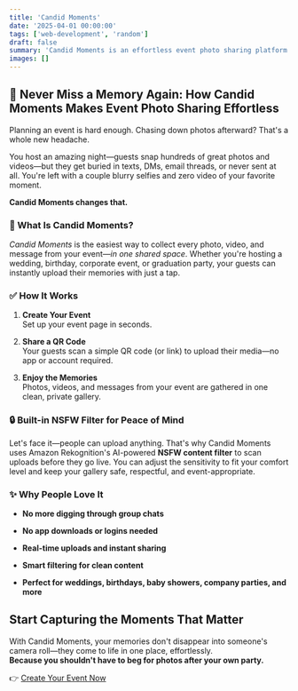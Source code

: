 ```yaml
---
title: 'Candid Moments'
date: '2025-04-01 00:00:00'
tags: ['web-development', 'random']
draft: false
summary: 'Candid Moments is an effortless event photo sharing platform that uses QR codes and AI-powered NSFW filtering to collect memories from guests without requiring app downloads.'
images: []
---
```


## 🎉 Never Miss a Memory Again: How Candid Moments Makes Event Photo Sharing Effortless

Planning an event is hard enough. Chasing down photos afterward? That's a whole new headache.

You host an amazing night—guests snap hundreds of great photos and videos—but they get buried in texts, DMs, email threads, or never sent at all. You're left with a couple blurry selfies and zero video of your favorite moment.

**Candid Moments changes that.**

### 📸 What Is Candid Moments?

_Candid Moments_ is the easiest way to collect every photo, video, and message from your event—_in one shared space_. Whether you're hosting a wedding, birthday, corporate event, or graduation party, your guests can instantly upload their memories with just a tap.

### ✅ How It Works

1. **Create Your Event**  
    Set up your event page in seconds.

3. **Share a QR Code**  
    Your guests scan a simple QR code (or link) to upload their media—no app or account required.

5. **Enjoy the Memories**  
    Photos, videos, and messages from your event are gathered in one clean, private gallery.

### 🔒 Built-in NSFW Filter for Peace of Mind

Let's face it—people can upload anything. That's why Candid Moments uses Amazon Rekognition's AI-powered **NSFW content filter** to scan uploads before they go live. You can adjust the sensitivity to fit your comfort level and keep your gallery safe, respectful, and event-appropriate.

### ✨ Why People Love It

- **No more digging through group chats**

- **No app downloads or logins needed**

- **Real-time uploads and instant sharing**

- **Smart filtering for clean content**

- **Perfect for weddings, birthdays, baby showers, company parties, and more**

## Start Capturing the Moments That Matter

With Candid Moments, your memories don't disappear into someone's camera roll—they come to life in one place, effortlessly.  
**Because you shouldn't have to beg for photos after your own party.**

👉 [Create Your Event Now](https://candidmoments.io) 